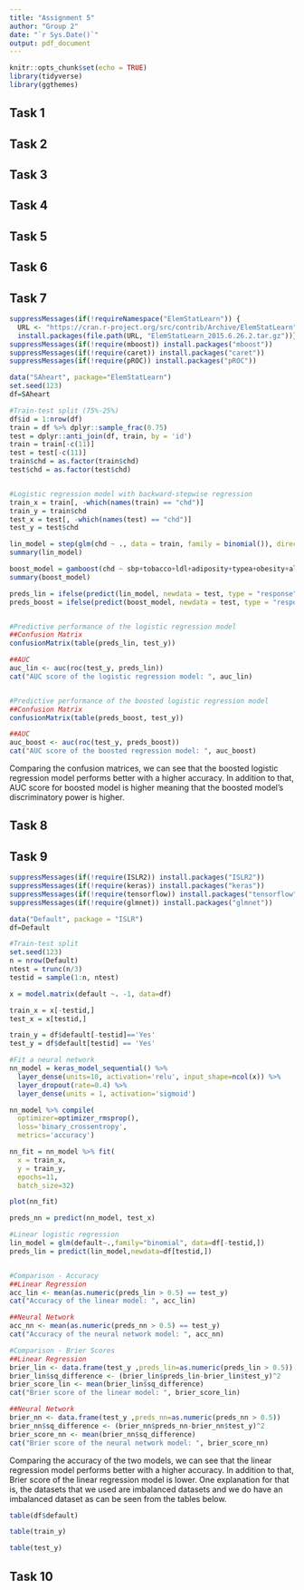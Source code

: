 ```yaml
---
title: "Assignment 5"
author: "Group 2"
date: "`r Sys.Date()`"
output: pdf_document
---
```


```r
knitr::opts_chunk$set(echo = TRUE)
library(tidyverse)
library(ggthemes)
```

## Task 1

## Task 2

## Task 3

## Task 4

## Task 5

## Task 6

## Task 7
```r
suppressMessages(if(!requireNamespace("ElemStatLearn")) {
  URL <- "https://cran.r-project.org/src/contrib/Archive/ElemStatLearn"      
  install.packages(file.path(URL, "ElemStatLearn_2015.6.26.2.tar.gz"))})
suppressMessages(if(!require(mboost)) install.packages("mboost"))
suppressMessages(if(!require(caret)) install.packages("caret"))
suppressMessages(if(!require(pROC)) install.packages("pROC"))

data("SAheart", package="ElemStatLearn")
set.seed(123)
df=SAheart

#Train-test split (75%-25%)
df$id = 1:nrow(df)
train = df %>% dplyr::sample_frac(0.75)
test = dplyr::anti_join(df, train, by = 'id')
train = train[-c(11)]
test = test[-c(11)]
train$chd = as.factor(train$chd)
test$chd = as.factor(test$chd)


#Logistic regression model with backward-stepwise regression
train_x = train[, -which(names(train) == "chd")]
train_y = train$chd
test_x = test[, -which(names(test) == "chd")]
test_y = test$chd

lin_model = step(glm(chd ~ ., data = train, family = binomial()), direction="backward")
summary(lin_model)

boost_model = gamboost(chd ~ sbp+tobacco+ldl+adiposity+typea+obesity+alcohol+famhist+age, family=Binomial(), data = train)
summary(boost_model)

preds_lin = ifelse(predict(lin_model, newdata = test, type = "response") > 0.5, 1, 0)
preds_boost = ifelse(predict(boost_model, newdata = test, type = "response") > 0.5, 1, 0)


#Predictive performance of the logistic regression model
##Confusion Matrix 
confusionMatrix(table(preds_lin, test_y))

##AUC
auc_lin <- auc(roc(test_y, preds_lin))
cat("AUC score of the logistic regression model: ", auc_lin)


#Predictive performance of the boosted logistic regression model
##Confusion Matrix 
confusionMatrix(table(preds_boost, test_y))

##AUC
auc_boost <- auc(roc(test_y, preds_boost))
cat("AUC score of the boosted regression model: ", auc_boost)

```
Comparing the confusion matrices, we can see that the boosted logistic regression model performs better with a higher accuracy. In addition to that, AUC score for boosted model is higher meaning that the boosted model's discriminatory power is higher.  

## Task 8

## Task 9
```r
suppressMessages(if(!require(ISLR2)) install.packages("ISLR2"))
suppressMessages(if(!require(keras)) install.packages("keras"))
suppressMessages(if(!require(tensorflow)) install.packages("tensorflow"))
suppressMessages(if(!require(glmnet)) install.packages("glmnet"))

data("Default", package = "ISLR") 
df=Default

#Train-test split
set.seed(123)
n = nrow(Default)
ntest = trunc(n/3)
testid = sample(1:n, ntest)

x = model.matrix(default ~. -1, data=df)

train_x = x[-testid,]
test_x = x[testid,]

train_y = df$default[-testid]=='Yes'
test_y = df$default[testid] == 'Yes'

#Fit a neural network
nn_model = keras_model_sequential() %>% 
  layer_dense(units=10, activation='relu', input_shape=ncol(x)) %>%
  layer_dropout(rate=0.4) %>% 
  layer_dense(units = 1, activation='sigmoid')

nn_model %>% compile(
  optimizer=optimizer_rmsprop(), 
  loss='binary_crossentropy', 
  metrics='accuracy')

nn_fit = nn_model %>% fit(
  x = train_x, 
  y = train_y, 
  epochs=11, 
  batch_size=32)

plot(nn_fit)

preds_nn = predict(nn_model, test_x)

#Linear logistic regression
lin_model = glm(default~.,family="binomial", data=df[-testid,]) 
preds_lin = predict(lin_model,newdata=df[testid,]) 


#Comparison - Accuracy
##Linear Regression 
acc_lin <- mean(as.numeric(preds_lin > 0.5) == test_y)
cat("Accuracy of the linear model: ", acc_lin)

##Neural Network
acc_nn <- mean(as.numeric(preds_nn > 0.5) == test_y)
cat("Accuracy of the neural network model: ", acc_nn)

#Comparison - Brier Scores
##Linear Regression 
brier_lin <- data.frame(test_y ,preds_lin=as.numeric(preds_lin > 0.5))
brier_lin$sq_difference <- (brier_lin$preds_lin-brier_lin$test_y)^2
brier_score_lin <- mean(brier_lin$sq_difference)
cat("Brier score of the linear model: ", brier_score_lin)

##Neural Network
brier_nn <- data.frame(test_y ,preds_nn=as.numeric(preds_nn > 0.5))
brier_nn$sq_difference <- (brier_nn$preds_nn-brier_nn$test_y)^2
brier_score_nn <- mean(brier_nn$sq_difference)
cat("Brier score of the neural network model: ", brier_score_nn)


```

Comparing the accuracy of the two models, we can see that the linear regression model performs better with a higher accuracy. In addition to that, Brier score of the linear regression model is lower. One explanation for that is, the datasets that we used are imbalanced datasets and we do have an imbalanced dataset as can be seen from the tables below. 

```r
table(df$default)

table(train_y)

table(test_y)
```


## Task 10







